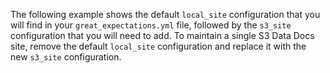 
The following example shows the default `local_site` configuration that you will find in your `great_expectations.yml` file, followed by the `s3_site` configuration that you will need to add. To maintain a single S3 Data Docs site, remove the default `local_site` configuration and replace it with the new `s3_site` configuration.

```python title="Python" name="version-0.17.23 docs/docusaurus/versioned_docs/version-0.17.23/snippets/aws_cloud_storage_pandas.py add_data_docs_store"
```